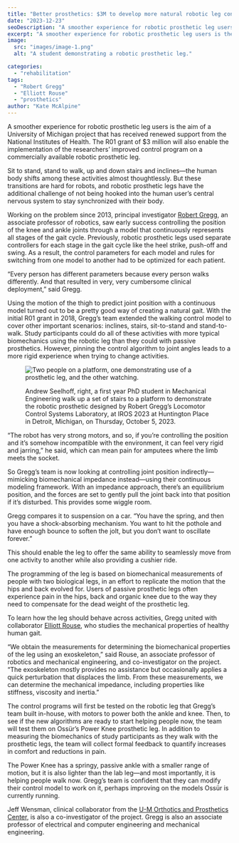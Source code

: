 ```yaml
---
title: "Better prosthetics: $3M to develop more natural robotic leg control"
date: "2023-12-23"
seoDescription: "A smoother experience for robotic prosthetic leg users is the aim of a University of Michigan project."
excerpt: "A smoother experience for robotic prosthetic leg users is the aim of a University of Michigan project that has received renewed support from the National Institutes of Health."
image: 
  src: "images/image-1.png"
  alt: "A student demonstrating a robotic prosthetic leg."

categories: 
  - "rehabilitation"
tags:
  - "Robert Gregg"
  - "Elliott Rouse"
  - "prosthetics"
author: "Kate McAlpine"
---
```


A smoother experience for robotic prosthetic leg users is the aim of a University of Michigan project that has received renewed support from the National Institutes of Health. The R01 grant of $3 million will also enable the implementation of the researchers’ improved control program on a commercially available robotic prosthetic leg. 

Sit to stand, stand to walk, up and down stairs and inclines—the human body shifts among these activities almost thoughtlessly. But these transitions are hard for robots, and robotic prosthetic legs have the additional challenge of not being hooked into the human user’s central nervous system to stay synchronized with their body. 


Working on the problem since 2013, principal investigator [Robert Gregg](https://gregg.engin.umich.edu/), an associate professor of robotics, saw early success controlling the position of the knee and ankle joints through a model that continuously represents all stages of the gait cycle. Previously, robotic prosthetic legs used separate controllers for each stage in the gait cycle like the heel strike, push-off and swing. As a result, the control parameters for each model and rules for switching from one model to another had to be optimized for each patient. 

“Every person has different parameters because every person walks differently. And that resulted in very, very cumbersome clinical deployment,” said Gregg.

Using the motion of the thigh to predict joint position with a continuous model turned out to be a pretty good way of creating a natural gait. With the initial R01 grant in 2018, Gregg’s team extended the walking control model to cover other important scenarios: inclines, stairs, sit-to-stand and stand-to-walk. Study participants could do all of these activities with more typical biomechanics using the robotic leg than they could with passive prosthetics. However, pinning the control algorithm to joint angles leads to a more rigid experience when trying to change activities.

<figure>

![Two people on a platform, one demonstrating use of a prosthetic leg, and the other watching.](images/image.png)

<figcaption>

Andrew Seelhoff, right, a first year PhD student in Mechanical Engineering walk up a set of stairs to a platform to demonstrate the robotic prosthetic designed by Robert Gregg’s Locomotor Control Systems Laboratory, at IROS 2023 at Huntington Place in Detroit, Michigan, on Thursday, October 5, 2023.

</figcaption>

</figure>

“The robot has very strong motors, and so, if you’re controlling the position and it’s somehow incompatible with the environment, it can feel very rigid and jarring,” he said, which can mean pain for amputees where the limb meets the socket.

So Gregg’s team is now looking at controlling joint position indirectly—mimicking biomechanical impedance instead—using their continuous modeling framework. With an impedance approach, there’s an equilibrium position, and the forces are set to gently pull the joint back into that position if it’s disturbed. This provides some wiggle room.

Gregg compares it to suspension on a car. “You have the spring, and then you have a shock-absorbing mechanism. You want to hit the pothole and have enough bounce to soften the jolt, but you don’t want to oscillate forever.”

This should enable the leg to offer the same ability to seamlessly move from one activity to another while also providing a cushier ride.

The programming of the leg is based on biomechanical measurements of people with two biological legs, in an effort to replicate the motion that the hips and back evolved for. Users of passive prosthetic legs often experience pain in the hips, back and organic knee due to the way they need to compensate for the dead weight of the prosthetic leg.

To learn how the leg should behave across activities, Gregg united with collaborator [Elliott Rouse](https://robotics.umich.edu/profile/elliott-rouse/), who studies the mechanical properties of healthy human gait. 

“We obtain the measurements for determining the biomechanical properties of the leg using an exoskeleton,” said Rouse, an associate professor of robotics and mechanical engineering, and co-investigator on the project. “The exoskeleton mostly provides no assistance but occasionally applies a quick perturbation that displaces the limb. From these measurements, we can determine the mechanical impedance, including properties like stiffness, viscosity and inertia.”

The control programs will first be tested on the robotic leg that Gregg’s team built in-house, with motors to power both the ankle and knee. Then, to see if the new algorithms are ready to start helping people now, the team will test them on Ossür’s Power Knee prosthetic leg. In addition to measuring the biomechanics of study participants as they walk with the prosthetic legs, the team will collect formal feedback to quantify increases in comfort and reductions in pain.


<VideoCenter url="https://www.youtube.com/watch?v=Iin6UqeT14A" caption="This video shows a tuning-free, phase-based controller that uses a hybrid combination of continuously-variable impedance control during stance and kinematic control during swing to enable biomimetic locomotion over a continuum of tasks. Credit: Locomotor Control Systems Laboratory, University of Michigan" />

The Power Knee has a springy, passive ankle with a smaller range of motion, but it is also lighter than the lab leg—and most importantly, it is helping people walk now. Gregg’s team is confident that they can modify their control model to work on it, perhaps improving on the models Ossür is currently running.

Jeff Wensman, clinical collaborator from the [U-M Orthotics and Prosthetics Center](https://www.uofmhealth.org/conditions-treatments/rehabilitation/orthotics-and-prosthetics), is also a co-investigator of the project. Gregg is also an associate professor of electrical and computer engineering and mechanical engineering.
